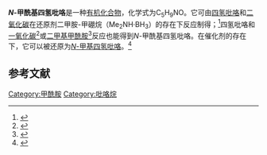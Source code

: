 {{Chembox
| Name = ''N''-甲酰基四氢吡咯
| NameEn = 
| ImageFile = N-formylpyrrolidine.png
|  ImageSize = 
|  ImageAlt = 
| IUPACName = 
| IUPACNameZh = 
| OtherNames = 1-吡咯甲醛
| Section1 = {{Chembox Identifiers
|   CASNo = 3760-54-1
|   CASNo_Ref = {{cascite|correct|CAS}}
|   PubChem = 
|   SMILES =  }}
| Section2 = {{Chembox Properties
| C=5 | H=9 | N=1 | O=1
|   Appearance = 
|   Density = 1.0409 g·cm<sup>−3</sup>（20 °C）<ref name=Komori />
|   MeltingPt = 
|   BoilingPt = {{convert|213|-|214|C|K}}<ref name=Komori>Komori, Saburo; Okahara, Mitsuo; Shinsugi, Ei. Synthesis of fatty acid sucrose esters with new solvents. ''Technology Reports of the Osaka University'', 1958. 8: 497-506. ISSN: 0030-6177.</ref>
|   Solubility =  }}
| Section3 = {{Chembox Hazards
|   MainHazards = 
|   FlashPt = 
|   Autoignition =  }}
}}
'''''N''-甲酰基四氢吡咯'''是一种[[有机化合物|有机化合物]]，化学式为C<sub>5</sub>H<sub>9</sub>NO。它可由[[四氢吡咯|四氢吡咯]]和[[二氧化碳|二氧化碳]]在还原剂二甲胺-甲硼烷（Me<sub>2</sub>NH·BH<sub>3</sub>）的存在下反应制得；<ref>{{cite journal|journal=Inorganica Chimica Acta|volume=501|language=en|date=2020-02|pages=119274|doi=10.1016/j.ica.2019.119274|url=https://linkinghub.elsevier.com/retrieve/pii/S0020169319307923|title=UiO-66 as an efficient catalyst for N-formylation of amines with CO2 and dimethylamine borane as a reducing agent|accessdate=2020-12-29|author=Vishal V. Phatake, Ashish A. Mishra, Bhalchandra M. Bhanage}}</ref>四氢吡咯和[[一氧化碳|一氧化碳]]<ref>{{cite journal|journal=Applied Catalysis A: General|volume=506|language=en|date=2015-10|pages=126–133|doi=10.1016/j.apcata.2015.09.004|url=https://linkinghub.elsevier.com/retrieve/pii/S0926860X1530137X|title=K3PO4-catalyzed carbonylation of amines to formamides|accessdate=2020-12-29|author=Young Jin Kim, Ji Woo Lee, Hyun Ji Lee, Shuyao Zhang, Je Seung Lee, Minserk Cheong, Hoon Sik Kim|archive-date=2018-06-21|archive-url=https://web.archive.org/web/20180621050324/https://linkinghub.elsevier.com/retrieve/pii/S0926860X1530137X|dead-url=no}}</ref>或[[二甲基甲酰胺|二甲基甲酰胺]]<ref>{{cite journal|issue=3|doi=10.1080/00021369.1988.10868711|pages=853–854|title=Formylation of Amines by Dimethylformamide in the Presence of Hydrous Zirconium Oxide|volume=52|journal=Agricultural and Biological Chemistry|date=1988-03|url=http://dx.doi.org/10.1080/00021369.1988.10868711|issn=0002-1369|author=Kyoko Takahashi, Makoto Shibagaki, Hajime Matsushita|accessdate=2020-12-29}}</ref>反应也能得到''N''-甲酰基四氢吡咯。在催化剂的存在下，它可以被还原为[[:d:Q22829186|''N''-甲基四氢吡咯]]。<ref>{{cite journal|journal=Angewandte Chemie International Edition|volume=52|issue=8|language=en|date=2013-02-18|pages=2231–2234|doi=10.1002/anie.201207803|url=http://doi.wiley.com/10.1002/anie.201207803|title=Catalytic Hydrogenation of Amides to Amines under Mild Conditions|accessdate=2020-12-29|author=Mario Stein, Bernhard Breit}}</ref>

==参考文献==
{{reflist}}

[[Category:甲酰胺|Category:甲酰胺]]
[[Category:吡咯烷|Category:吡咯烷]]